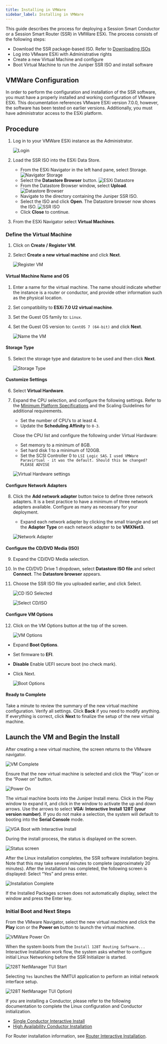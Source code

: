 ```yaml
---
title: Installing in VMWare
sidebar_label: Installing in VMWare
---
```




This guide describes the process for deploying a Session Smart Conductor or a Session Smart Router (SSR) in VMWare ESXi. The process consists of the following steps:

- Download the SSR package-based ISO. Refer to [Downloading ISOs](intro_downloading_iso.md)
- Log into VMware ESXi with Administrative rights
- Create a new Virtual Machine and configure
- Boot Virtual Machine to run the Juniper SSR ISO and install software

## VMWare Configuration

In order to perform the configuration and installation of the SSR software, you must have a properly installed and working configuration of VMware ESXi. This documentation references VMware ESXi version 7.0.0, however, the software has been tested on earlier versions. Additionally, you must have administrator access to the ESXi platform.

## Procedure

1. Log in to your VMWare ESXi instance as the Administrator. 

	![Login](/img/vmware_login.jpg)

2. Load the SSR ISO into the ESXi Data Store. 

	- From the ESXi Navigator in the left hand pane, select Storage.
	![Navigator Storage](/img/vmware_storage.png)
	- Select the **Datastore Browser** button. 
	![ESXi Datastore](/img/vmware_datastore_browser_button.png)
	- From the Datastore Browser window, select **Upload**.
	![Datastore Browser](/img/vmware_datastorebrowser.png)
	- Navigate to the directory containing the Juniper SSR ISO. 
	- Select the ISO and click **Open**. The Datastore browser now shows the ISO.
	![SSR ISO](/img/vmware_ssr-iso.png)
	-  Click **Close** to continue.

3. From the ESXi Navigator select **Virtual Machines**.

### Define the Virtual Machine

1. Click on **Create / Register VM**.
2. Select **Create a new virtual machine** and click **Next**. 

	![Register VM](/img/vmware_registervm.png)

#### Virtual Machine Name and OS

1. Enter a name for the virtual machine. The name should indicate whether the instance is a router or conductor, and provide other information such as the physical location.
2. Set compatibility to **ESXi 7.0 U2 virtual machine**.
3. Set the Guest OS family to: `Linux`.
4. Set the Guest OS version to: `CentOS 7 (64-bit)` and click **Next**. 

	![Name the VM](/img/vmware_name-os.png)

#### Storage Type

5. Select the storage type and datastore to be used and then click **Next**. 

	![Storage Type](/img/vmware_storage_type.png)

#### Customize Settings

6. Select **Virtual Hardware**.
7. Expand the CPU selection, and configure the following settings. Refer to the [Minimum Platform Specifications](about_supported_platforms.me#minimum-platform-specifications) and the Scaling Guidelines for additional requirements.

	- Set the number of CPU’s to at least 4.
	- Update the **Scheduling Affinity** to `0-3`.

	Close the CPU list and configure the following under Virtual Hardware:

	- Set memory to a minimum of 8GB.
	- Set hard disk 1 to a minimum of 120GB.
	- Set the SCSI Controller 0 to `LSI Logic SAS`. `I used VMWare Paravirtual - it was the default. Should this be changed? PLEASE ADVISE`

	![Virtual Hardware settings](/img/vmware_virt_hdwr.png)

#### Configure Network Adapters

8. Click the **Add network adapter** button twice to define three network adapters. It is a best practice to have a minimum of three network adapters available. Configure as many as necessary for your deployment.  

	- Expand each network adapter by clicking the small triangle and set the **Adapter Type** on each network adapter to be **VMXNet3**. 

	![Network Adapter](/img/vmware_net_adapter.png)

#### Configure the CD/DVD Media (ISO)

9. Expand the CD/DVD Media selection.
10. In the CD/DVD Drive 1 dropdown, select **Datastore ISO file** and select **Connect**. The **Datastore browser** appears.
11. Choose the SSR ISO file you uploaded earlier, and click Select.

	![CD ISO Selected](/img/vmware_cd-iso2.jpg)

	![Select CD/ISO](/img/vmware_cd-iso.png)

#### Configure VM Options

12. Click on the VM Options button at the top of the screen.

	![VM Options](/img/vmware_vmoptions1.png)

- Expand **Boot Options**.
- Set firmware to **EFI**.
- **Disable** Enable UEFI secure boot (no check mark).
- Click Next.

	![Boot Options](/img/vmware_vmoptions2.png)

#### Ready to Complete

Take a minute to review the summary of the new virtual machine configuration. Verify all settings. Click **Back** if you need to modify anything. If everything is correct, click **Next** to finalize the setup of the new virtual machine.

## Launch the VM and Begin the Install

After creating a new virtual machine, the screen returns to the VMware navigator. 

![VM Complete](/img/vmware_finish.png)

Ensure that the new virtual machine is selected and click the “Play” icon or the “Power on” button.

![Power On](/img/vmware_pwr-on.png)

The virtual machine boots into the Juniper Install menu. Click in the Play window to expand it, and click in the window to activate the up and down arrows. Use the arrows to select **VGA: Interactive Install 128T (your version number)**. If you do not make a selection, the system will default to booting into the **Serial Console** mode.

![VGA Boot with Interactive Install](/img/install_select_interactive_vmware.png)

During the install process, the status is displayed on the screen.

![Status screen](/img/vmware_install_status.png)

After the Linux installation completes, the SSR software installation begins. Note that this may take several minutes to complete (approximately 20 minutes). After the installation has completed, the following screen is displayed: Select “Yes” and press enter. 

![Installation Complete](/img/intro_installation_bootable_media_install_complete.png)

If the Installed Packages screen does not automatically display, select the window and press the Enter key. 

### Initial Boot and Next Steps

From the VMware Navigator, select the new virtual machine and click the **Play** icon or the **Power on** button to launch the virtual machine. 

![VMWare Power On](/img/vmware_pwr-on.png)

When the system boots from the `Install 128T Routing Software...` Interactive Installation work flow, the system asks whether to configure initial Linux Networking before the SSR Initializer is started.

![128T NetManager TUI Start](/img/vmware_initializer1.png)

Selecting `Yes` launches the NMTUI application to perform an initial network interface setup.

![128T NetManager TUI Option](/img/vmware_initializer2.png))

If you are installing a Conductor, please refer to the following documentation to complete the Linux configuration and Conductor initialization. 

- [Single Conductor Interactive Install](single_conductor_install.mdx)
- [High Availability Conductor Installation](ha_conductor_install.mdx)

For Router installation information, see [Router Interactive Installation](intro_installation_bootable_media.mdx).

